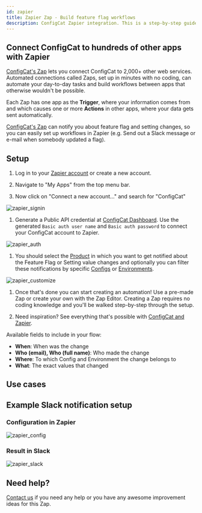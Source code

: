 ```yaml
---
id: zapier
title: Zapier Zap - Build feature flag workflows
description: ConfigCat Zapier integration. This is a step-by-step guide on how to use the ConfigCat Zapier integration to connect manage features from thousands of Zapier apps.
---
```


## Connect ConfigCat to hundreds of other apps with Zapier

<a href="https://zapier.com/apps/configcat/integrations" target="_blank">ConfigCat's Zap</a> lets you connect ConfigCat to 2,000+ other web services. Automated connections called Zaps, set up in minutes with no coding, can automate your day-to-day tasks and build workflows between apps that otherwise wouldn't be possible.

Each Zap has one app as the **Trigger**, where your information comes from and which causes one or more **Actions** in other apps, where your data gets sent automatically.

<a href="https://zapier.com/apps/configcat/integrations" target="_blank">ConfigCat's Zap</a> can notify you about feature flag and setting changes, so you can easily set up workflows in Zapier (e.g. Send out a Slack message or e-mail when somebody updated a flag).

## Setup

1. Log in to your <a href="https://zapier.com/sign-up" target="_blank">Zapier account</a> or create a new account.

2. Navigate to "My Apps" from the top menu bar.

3. Now click on "Connect a new account..." and search for "ConfigCat"

<img src="/docs/assets/zapier_signin.png" className="zoomable" alt="zapier_signin" />

1. Generate a Public API credential at <a href="https://app.configcat.com/my-account/public-api-credentials" target="_blank">ConfigCat Dashboard</a>.
   Use the generated `Basic auth user name` and `Basic auth password` to connect your ConfigCat account to Zapier.

<img src="/docs/assets/zapier_auth.png" className="zoomable" alt="zapier_auth" />

1. You should select the [Product](../main-concepts.mdx#product) in which you want to get notified about the Feature Flag or Setting value changes and optionally you can filter these notifications by specific [Configs](../main-concepts.mdx#config) or [Environments](../main-concepts.mdx#environment).

<img src="/docs/assets/zapier_customize.png" className="bordered-img zoomable" alt="zapier_customize" />

1. Once that's done you can start creating an automation! Use a pre-made Zap or create your own with the Zap Editor. Creating a Zap requires no coding knowledge and you'll be walked step-by-step through the setup.

2. Need inspiration? See everything that's possible with <a href="https://zapier.com/apps/configcat/integrations" target="_blank">ConfigCat and Zapier</a>.

Available fields to include in your flow:

- **When**: When was the change
- **Who (email), Who (full name)**: Who made the change
- **Where**: To which Config and Environment the change belongs to
- **What**: The exact values that changed

## Use cases

## Example Slack notification setup

### Configuration in Zapier

<img src="/docs/assets/zapier_config.png" className="bordered-img zoomable" alt="zapier_config" />

### Result in Slack

<img src="/docs/assets/zapier_slack.png" className="zoomable" alt="zapier_slack" />

## Need help?

<a href="https://configcat.com/support/" target="_blank">Contact us</a> if you need any help or you have any awesome improvement ideas for this Zap.

